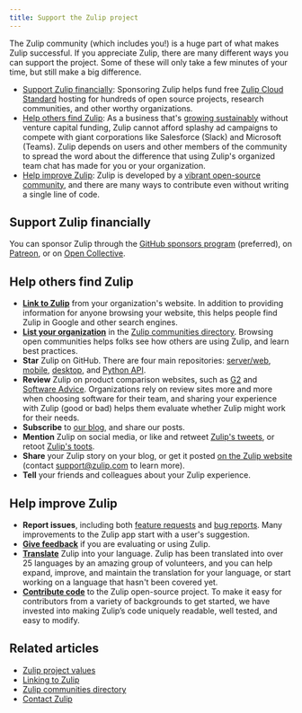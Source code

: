 ```yaml
---
title: Support the Zulip project
---
```



<SupportingZulipMotivation />

The Zulip community (which includes you!) is a huge part of what makes Zulip
successful. If you appreciate Zulip, there are many different ways you can
support the project. Some of these will only take a few minutes of your
time, but still make a big difference.

* [Support Zulip financially](#support-zulip-financially): Sponsoring Zulip
  helps fund free [Zulip Cloud Standard](https://zulip.com/plans/) hosting for
  hundreds of open source projects, research communities, and other worthy
  organizations.
* [Help others find Zulip](#help-others-find-zulip): As a business that's
  [growing sustainably](https://zulip.com/values/) without venture capital
  funding, Zulip cannot afford splashy ad campaigns to compete with giant
  corporations like Salesforce (Slack) and Microsoft (Teams). Zulip depends
  on users and other members of the community to spread the word about the
  difference that using Zulip's organized team chat has made for you or your
  organization.
* [Help improve Zulip](#help-improve-zulip): Zulip is developed by a [vibrant
  open-source community](https://zulip.com/team/), and there are many ways to
  contribute even without writing a single line of code.

## Support Zulip financially

You can sponsor Zulip through the [GitHub sponsors
program](https://github.com/sponsors/zulip) (preferred), on
[Patreon](https://patreon.com/zulip), or on [Open
Collective](https://opencollective.com/zulip).

## Help others find Zulip

* [**Link to Zulip**](/help/linking-to-zulip-website) from your organization's
  website. In addition to providing information for anyone browsing your
  website, this helps people find Zulip in Google and other search engines.
* [**List your organization**](/help/communities-directory) in the [Zulip
  communities directory](https://zulip.com/communities/). Browsing open
  communities helps folks see how others are using Zulip, and learn best
  practices.
* **Star** Zulip on GitHub. There are four main repositories:
  [server/web](https://github.com/zulip/zulip),
  [mobile](https://github.com/zulip/zulip-flutter),
  [desktop](https://github.com/zulip/zulip-desktop), and
  [Python API](https://github.com/zulip/python-zulip-api).
* **Review** Zulip on product comparison websites, such as
  [G2](https://www.g2.com/products/zulip/reviews/start) and [Software
  Advice](https://reviews.softwareadvice.com/new/316022). Organizations rely on
  review sites more and more when choosing software for their team, and sharing
  your experience with Zulip (good or bad) helps them evaluate whether Zulip
  might work for their needs.
* **Subscribe** to [our blog](https://blog.zulip.org/), and share our posts.
* **Mention** Zulip on social media, or like and retweet [Zulip's
  tweets](https://twitter.com/zulip), or retoot [Zulip's
  toots](https://fosstodon.org/@zulip).
* **Share** your Zulip story on your blog, or get it posted [on the Zulip
  website](https://zulip.com/use-cases/#customer-stories) (contact
  [support@zulip.com](mailto:support@zulip.com) to learn more).
* **Tell** your friends and colleagues about your Zulip experience.

## Help improve Zulip

* **Report issues**, including both [feature
  requests](https://zulip.readthedocs.io/en/latest/contributing/suggesting-features.html)
  and [bug
  reports](https://zulip.readthedocs.io/en/latest/contributing/reporting-bugs.html).
  Many improvements to the Zulip app start with a user's suggestion.
* [**Give
  feedback**](https://zulip.readthedocs.io/en/latest/contributing/suggesting-features.html#evaluation-and-onboarding-feedback)
  if you are evaluating or using Zulip.
* [**Translate**](https://zulip.readthedocs.io/en/latest/translating/translating.html)
  Zulip into your language. Zulip has been translated into over 25 languages by
  an amazing group of volunteers, and you can help expand, improve, and
  maintain the translation for your language, or start working on a language
  that hasn't been covered yet.
* [**Contribute
  code**](https://zulip.readthedocs.io/en/latest/contributing/contributing.html)
  to the Zulip open-source project. To make it easy for contributors from a
  variety of backgrounds to get started, we have invested into making Zulip’s
  code uniquely readable, well tested, and easy to modify.

## Related articles

* [Zulip project values](https://zulip.com/values/)
* [Linking to Zulip](/help/linking-to-zulip-website)
* [Zulip communities directory](/help/communities-directory)
* [Contact Zulip](/help/contact-support)
